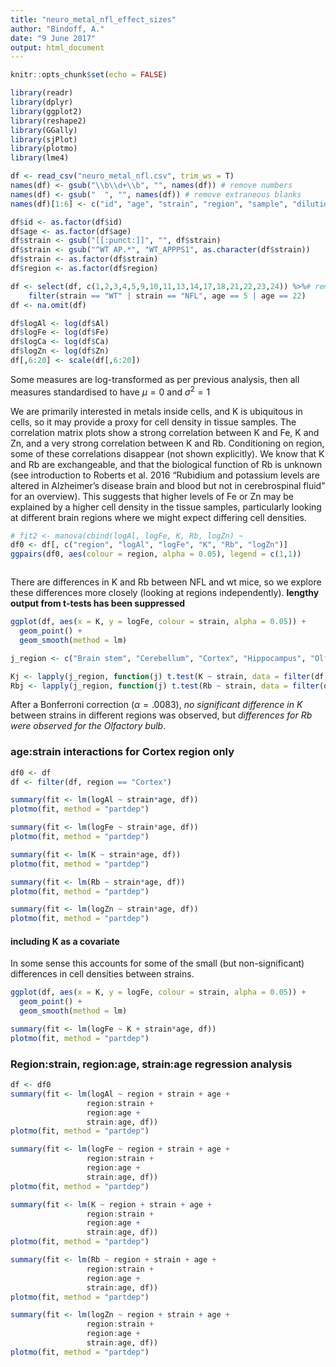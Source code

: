 ```yaml
---
title: "neuro_metal_nfl_effect_sizes"
author: "Bindoff, A."
date: "9 June 2017"
output: html_document
---
```


```r
knitr::opts_chunk$set(echo = FALSE)
```

```r
library(readr)
library(dplyr)
library(ggplot2)
library(reshape2)
library(GGally)
library(sjPlot)
library(plotmo)
library(lme4)

df <- read_csv("neuro_metal_nfl.csv", trim_ws = T)
names(df) <- gsub("\\b\\d+\\b", "", names(df)) # remove numbers
names(df) <- gsub("  ", "", names(df)) # remove extraneous blanks
names(df)[1:6] <- c("id", "age", "strain", "region", "sample", "dilution")

df$id <- as.factor(df$id)
df$age <- as.factor(df$age)
df$strain <- gsub("[[:punct:]]", "", df$strain)
df$strain <- gsub("^WT AP.*", "WT_APPPS1", as.character(df$strain))
df$strain <- as.factor(df$strain)
df$region <- as.factor(df$region)

df <- select(df, c(1,2,3,4,5,9,10,11,13,14,17,18,21,22,23,24)) %>%# remove metals at or below detection limit
    filter(strain == "WT" | strain == "NFL", age == 5 | age == 22)
df <- na.omit(df)

```

 

```r


df$logAl <- log(df$Al)
df$logFe <- log(df$Fe)
df$logCa <- log(df$Ca)
df$logZn <- log(df$Zn)
df[,6:20] <- scale(df[,6:20])

```


Some measures are log-transformed as per previous analysis, then all measures standardised to have $\mu = 0$ and $\sigma^2 = 1$


We are primarily interested in metals inside cells, and K is ubiquitous in cells, so it may provide a proxy for cell density in tissue samples. The correlation matrix plots show a strong correlation between K and Fe, K and Zn, and a very strong correlation between K and Rb. Conditioning on region, some of these correlations disappear (not shown explicitly). We know that K and Rb are exchangeable, and that the biological function of Rb is unknown (see introduction to Roberts et al. 2016 "Rubidium and potassium levels are altered in Alzheimer’s disease brain and blood but not in cerebrospinal fluid" for an overview).  This suggests that higher levels of Fe or Zn may be explained by a higher cell density in the tissue samples, particularly looking at different brain regions where we might expect differing cell densities.  



```r
# fit2 <- manova(cbind(logAl, logFe, K, Rb, logZn) ~ 
df0 <- df[, c("region", "logAl", "logFe", "K", "Rb", "logZn")]
ggpairs(df0, aes(colour = region, alpha = 0.05), legend = c(1,1))



```

  
There are differences in K and Rb between NFL and wt mice, so we explore these differences more closely (looking at regions independently).  **lengthy output from t-tests has been suppressed**


```r
ggplot(df, aes(x = K, y = logFe, colour = strain, alpha = 0.05)) + 
  geom_point() +
  geom_smooth(method = lm)

j_region <- c("Brain stem", "Cerebellum", "Cortex", "Hippocampus", "Olfactory bulb", "Siatic nerve")

Kj <- lapply(j_region, function(j) t.test(K ~ strain, data = filter(df, region == j)))
Rbj <- lapply(j_region, function(j) t.test(Rb ~ strain, data = filter(df, region == j)))
```


After a Bonferroni correction ($\alpha = .0083$), *no significant difference in K* between strains in different regions was observed, but *differences for Rb were observed for the Olfactory bulb*.

### age:strain interactions for Cortex region only

```r
df0 <- df
df <- filter(df, region == "Cortex")

summary(fit <- lm(logAl ~ strain*age, df))
plotmo(fit, method = "partdep")

summary(fit <- lm(logFe ~ strain*age, df))
plotmo(fit, method = "partdep")

summary(fit <- lm(K ~ strain*age, df))
plotmo(fit, method = "partdep")

summary(fit <- lm(Rb ~ strain*age, df))
plotmo(fit, method = "partdep")

summary(fit <- lm(logZn ~ strain*age, df))
plotmo(fit, method = "partdep")

```

#### including K as a covariate

In some sense this accounts for some of the small (but non-significant) differences in cell densities between strains. 

```r
ggplot(df, aes(x = K, y = logFe, colour = strain, alpha = 0.05)) + 
  geom_point() +
  geom_smooth(method = lm)

summary(fit <- lm(logFe ~ K + strain*age, df))
plotmo(fit, method = "partdep")

```


### Region:strain, region:age, strain:age regression analysis 

```r
df <- df0
summary(fit <- lm(logAl ~ region + strain + age +
                 region:strain +
                 region:age +
                 strain:age, df))
plotmo(fit, method = "partdep")

summary(fit <- lm(logFe ~ region + strain + age +
                 region:strain +
                 region:age +
                 strain:age, df))
plotmo(fit, method = "partdep")

summary(fit <- lm(K ~ region + strain + age +
                 region:strain +
                 region:age +
                 strain:age, df))
plotmo(fit, method = "partdep")

summary(fit <- lm(Rb ~ region + strain + age +
                 region:strain +
                 region:age +
                 strain:age, df))
plotmo(fit, method = "partdep")

summary(fit <- lm(logZn ~ region + strain + age +
                 region:strain +
                 region:age +
                 strain:age, df))
plotmo(fit, method = "partdep")

```


  

